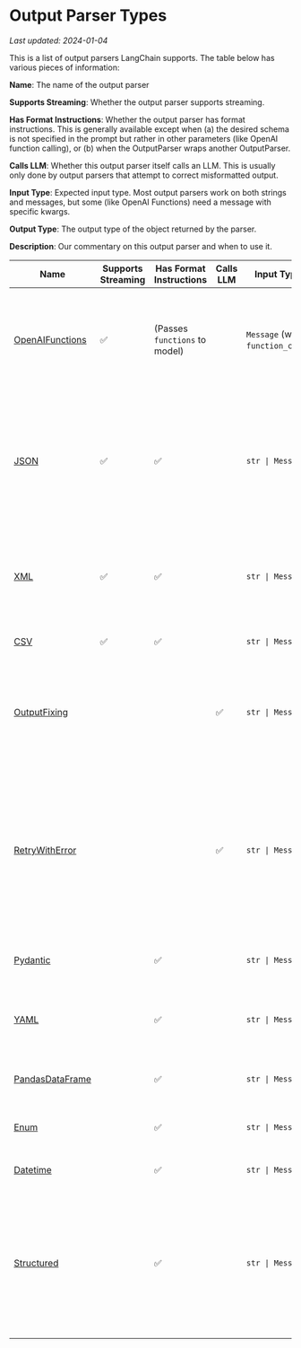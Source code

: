 # Output Parser Types
*Last updated: 2024-01-04*

This is a list of output parsers LangChain supports. The table below has various pieces of information:

**Name**: The name of the output parser

**Supports Streaming**: Whether the output parser supports streaming.

**Has Format Instructions**: Whether the output parser has format instructions. This is generally available except when (a) the desired schema is not specified in the prompt but rather in other parameters (like OpenAI function calling), or (b) when the OutputParser wraps another OutputParser.

**Calls LLM**: Whether this output parser itself calls an LLM. This is usually only done by output parsers that attempt to correct misformatted output.

**Input Type**: Expected input type. Most output parsers work on both strings and messages, but some (like OpenAI Functions) need a message with specific kwargs.

**Output Type**: The output type of the object returned by the parser.

**Description**: Our commentary on this output parser and when to use it.

| Name            | Supports Streaming | Has Format Instructions       | Calls LLM | Input Type                       | Output Type          | Description                                                                                                                                                                                                                                              |   |   |
|-----------------|--------------------|-------------------------------|-----------|----------------------------------|----------------------|----------------------------------------------------------------------------------------------------------------------------------------------------------------------------------------------------------------------------------------------------------|---|---|
| [OpenAIFunctions](./openai_functions) | ✅                  | (Passes `functions` to model) |           | `Message` (with `function_call`) | JSON object          | Uses OpenAI function calling to structure the return output. If you are using a model that supports function calling, this is generally the most reliable method.                                                                                        |   |   |
| [JSON](./json)            | ✅                  | ✅                             |           | `str \| Message`                 | JSON object          | Returns a JSON object as specified. You can specify a Pydantic model and it will return JSON for that model. Probably the most reliable output parser for getting structured data that does NOT use function calling.                                    |   |   |
| [XML](./xml)            | ✅                  | ✅                             |           | `str \| Message`                 | `dict`               | Returns a dictionary of tags. Use when XML output is needed. Use with models that are good at writing XML (like Anthropic's).                                                                                                                            |   |   |
| [CSV](./csv)           | ✅                  | ✅                             |           | `str \| Message`                 | `List[str]`          | Returns a list of comma separated values.                                                                                                                                                                                                                |   |   |
| [OutputFixing](./output_fixing)    |                    |                               | ✅         | `str \| Message`                 |                      | Wraps another output parser. If that output parser errors, then this will pass the error message and the bad output to an LLM and ask it to fix the output.                                                                                              |   |   |
| [RetryWithError](./retry)  |                    |                               | ✅         | `str \| Message`                 |                      | Wraps another output parser. If that output parser errors, then this will pass the original inputs, the bad output, and the error message to an LLM and ask it to fix it. Compared to OutputFixingParser, this one also sends the original instructions. |   |   |
| [Pydantic](./pydantic)        |                    | ✅                             |           | `str \| Message`                 | `pydantic.BaseModel` | Takes a user defined Pydantic model and returns data in that format.                                                                                                                                                                                     |   |   |
| [YAML](./yaml)        |                    | ✅                             |           | `str \| Message`                 | `pydantic.BaseModel` | Takes a user defined Pydantic model and returns data in that format. Uses YAML to encode it.                                                                                                                                                                                    |   |   |
| [PandasDataFrame](./pandas_dataframe) |                    | ✅                             |           | `str \| Message`                 | `dict`               | Useful for doing operations with pandas DataFrames.                                                                                                                                                                                                      |   |   |
| [Enum](./enum)            |                    | ✅                             |           | `str \| Message`                 | `Enum`               | Parses response into one of the provided enum values.                                                                                                                                                                                                    |   |   |
| [Datetime](./datetime)        |                    | ✅                             |           | `str \| Message`                 | `datetime.datetime`  | Parses response into a datetime string.                                                                                                                                                                                                                  |   |   |
| [Structured](./structured)      |                    | ✅                             |           | `str \| Message`                 | `Dict[str, str]`     | An output parser that returns structured information. It is less powerful than other output parsers since it only allows for fields to be strings. This can be useful when you are working with smaller LLMs.                                            |   |   |